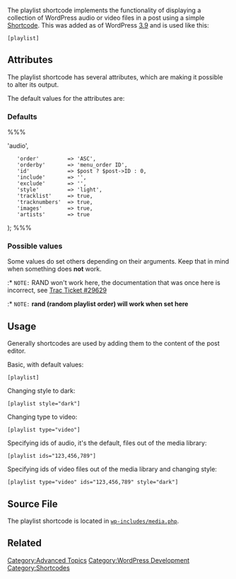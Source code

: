 {{Languages|
{{en|Playlist Shortcode}}
{{ja|Playlist Shortcode}}
}}
{{Copyedit}}

The playlist shortcode implements the functionality of displaying a collection of WordPress audio or video files in a post using a simple [[Shortcode]]. This was added as of WordPress [[Version 3.9|3.9]] and is used like this:

<tt>[playlist]</tt>

== Attributes ==

The playlist shortcode has several attributes, which are making it possible to alter its output.

The default values for the attributes are:

=== Defaults ===

%%%
<?php array(
    'type'          => 'audio',
    'order'         => 'ASC',
    'orderby'       => 'menu_order ID',
    'id'            => $post ? $post->ID : 0,
    'include'       => '',
    'exclude'       => '',
    'style'         => 'light',
    'tracklist'     => true,
    'tracknumbers'  => true,
    'images'        => true,
    'artists'       => true
);
%%%

=== Possible values ===

Some values do set others depending on their arguments. Keep that in mind when something does '''not''' work.

{{Parameter|'type'|string|Type of playlist to display. Accepts 'audio' or 'video'.|Optional|'audio'}}

{{Parameter|'order'|string|Designates ascending or descending order of items in the playlist. Accepts 'ASC', 'DESC'.|Optional|'ASC'}}

:* <tt>NOTE:</tt> RAND won't work here, the documentation that was once here is incorrect, see [https://core.trac.wordpress.org/ticket/29629 Trac Ticket #29629]

{{Parameter|'orderby'|string|Any column, or columns, to sort the playlist. If $ids are passed, this defaults to the order of the $ids array ('post__in').|Optional|'menu_order ID'}}

:* <tt>NOTE:</tt> '''rand (random playlist order) will work when set here'''

{{Parameter|'id'|int|If an explicit $ids array is not present, this parameter will determine which attachments are used for the playlist.|Optional|the current post ID}}

{{Parameter|'ids'|array|Create a playlist out of these explicit attachment IDs. If empty, a playlist will be created from all $type attachments of $id.|Optional|empty}}

{{Parameter|'exclude'|array|List of specific attachment IDs to exclude from the playlist.|Optional|empty}}

{{Parameter|'style'|string|Playlist style to use. Accepts 'light' or 'dark'.|Optional|'light'}}

{{Parameter|'tracklist'|bool|Whether to show or hide the playlist.|Optional|true}}

{{Parameter|'tracknumbers'|bool|Whether to show or hide the numbers next to entries in the playlist.|Optional|true}}

{{Parameter|'images'|bool|Show or hide the video or audio thumbnail (Featured Image/post thumbnail).|Optional|true}}

{{Parameter|'artists'|bool|Whether to show or hide artist name in the playlist.|Optional|true}}

== Usage ==

Generally shortcodes are used by adding them to the content of the post editor.

Basic, with default values:
<pre>
[playlist]
</pre>

Changing style to dark:
<pre>
[playlist style="dark"]
</pre>

Changing type to video:
<pre>
[playlist type="video"]
</pre>

Specifying ids of audio, it's the default, files out of the media library:
<pre>
[playlist ids="123,456,789"]
</pre>

Specifying ids of video files out of the media library and changing style:
<pre>
[playlist type="video" ids="123,456,789" style="dark"]
</pre>

== Source File ==

The playlist shortcode is located in <tt>[https://core.trac.wordpress.org/browser/trunk/src/wp-includes/media.php#L1157  wp-includes/media.php]</tt>.

== Related ==

{{Shortcodes}}

[[Category:Advanced Topics]]
[[Category:WordPress Development]]
[[Category:Shortcodes]]